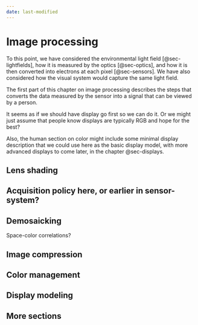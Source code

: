 ```yaml
---
date: last-modified
---
```


# Image processing {#sec-imgprocessing}
To this point, we have considered the environmental light field [@sec-lightfields], how it is measured by the optics [@sec-optics], and how it is then converted into electrons at each pixel [@sec-sensors]. We have also considered how the visual system would capture the same light field.  

The first part of this chapter on image processing describes the steps that converts the data measured by the sensor into a signal that can be viewed by a person.

It seems as if we should have display go first so we can do it.  Or we might just assume that people know displays are typically RGB and hope for the best?  

Also, the human section on color might include some minimal display description that we could use here as the basic display model, with more advanced displays to come later, in the chapter @sec-displays.

## Lens shading

## Acquisition policy here, or earlier in sensor-system?

## Demosaicking

Space-color correlations?

## Image compression

## Color management

##  Display modeling

##  More sections



